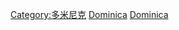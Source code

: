 {{Commons cat|Politics of Dominica}}
[[Category:多米尼克|Category:多米尼克]]
[[Category:北美洲各国政治‎|Dominica]]
[[Category:中美洲政治|Dominica]]